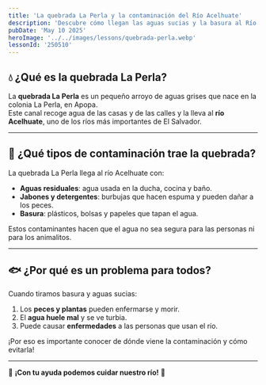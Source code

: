 ---
title: 'La quebrada La Perla y la contaminación del Río Acelhuate'
description: 'Descubre cómo llegan las aguas sucias y la basura al Río Acelhuate a través de la quebrada La Perla.'
pubDate: 'May 10 2025'
heroImage: '../../images/lessons/quebrada-perla.webp'
lessonId: '250510'
---


## 💧 ¿Qué es la quebrada La Perla?

La **quebrada La Perla** es un pequeño arroyo de aguas grises que nace en la colonia La Perla, en Apopa.  
Este canal recoge agua de las casas y de las calles y la lleva al **río Acelhuate**, uno de los ríos más importantes de El Salvador.

<Question  
    client:load  
    lessonId={lessonData.lessonId}  
    questionData={lessonData.questions[0]}  
/>

---

## 🚱 ¿Qué tipos de contaminación trae la quebrada?

La quebrada La Perla llega al río Acelhuate con:

- **Aguas residuales**: agua usada en la ducha, cocina y baño.  
- **Jabones y detergentes**: burbujas que hacen espuma y pueden dañar a los peces.  
- **Basura**: plásticos, bolsas y papeles que tapan el agua.

Estos contaminantes hacen que el agua no sea segura para las personas ni para los animalitos.

<Question  
    client:load  
    lessonId={lessonData.lessonId}  
    questionData={lessonData.questions[1]}  
/>

---

## 🐟 ¿Por qué es un problema para todos?

Cuando tiramos basura y aguas sucias:

1. Los **peces y plantas** pueden enfermarse y morir.  
2. El **agua huele mal** y se ve turbia.  
3. Puede causar **enfermedades** a las personas que usan el río.

¡Por eso es importante conocer de dónde viene la contaminación y cómo evitarla!

<Question  
    client:load  
    lessonId={lessonData.lessonId}  
    questionData={lessonData.questions[2]}  
/>

---

<LessonForms  
    client:load  
    lessonId={lessonData.lessonId}  
    formsUrl={lessonData.formsUrl}  
    totalQuestions={lessonData.questions.length}  
/>

🌟 **¡Con tu ayuda podemos cuidar nuestro río!** 🌱
